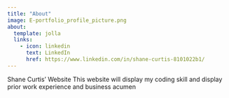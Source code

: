 ```yaml
---
title: "About"
image: E-portfolio_profile_picture.png
about:
  template: jolla
  links: 
    - icon: linkedin 
      text: LinkedIn
      href: https://www.linkedin.com/in/shane-curtis-8101022b1/
---
```


Shane Curtis' Website
This website will display my coding skill and display prior work experience and business acumen

